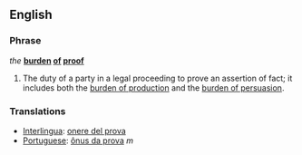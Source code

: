 ==English==

===Phrase===
''the'' '''[[burden]] [[of]] [[proof]]'''

# The duty of a party in a legal proceeding to prove an assertion of fact; it includes both the [[burden of production]] and the [[burden of persuasion]].

===Translations===
* [[Interlingua]]: [[onere del prova]]
* [[Portuguese]]: [[ônus da prova]] ''m''